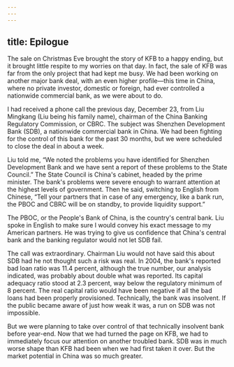 ```yaml
---
---
---
```

title: Epilogue
---






The sale on Christmas Eve brought the story of KFB to a happy ending, but it brought little respite to my worries on that day. In fact, the sale of KFB was far from the only project that had kept me busy. We had been working on another major bank deal, with an even higher profile—this time in China, where no private investor, domestic or foreign, had ever controlled a nationwide commercial bank, as we were about to do.

I had received a phone call the previous day, December 23, from Liu Mingkang (Liu being his family name), chairman of the China Banking Regulatory Commission, or CBRC. The subject was Shenzhen Development Bank (SDB), a nationwide commercial bank in China. We had been fighting for the control of this bank for the past 30 months, but we were scheduled to close the deal in about a week.

Liu told me, “We noted the problems you have identified for Shenzhen Development Bank and we have sent a report of these problems to the State Council.” The State Council is China's cabinet, headed by the prime minister. The bank's problems were severe enough to warrant attention at the highest levels of government. Then he said, switching to English from Chinese, “Tell your partners that in case of any emergency, like a bank run, the PBOC and CBRC will be on standby, to provide liquidity support.”

The PBOC, or the People's Bank of China, is the country's central bank. Liu spoke in English to make sure I would convey his exact message to my American partners. He was trying to give us confidence that China's central bank and the banking regulator would not let SDB fail.

The call was extraordinary. Chairman Liu would not have said this about SDB had he not thought such a risk was real. In 2004, the bank's reported bad loan ratio was 11.4 percent, although the true number, our analysis indicated, was probably about double what was reported. Its capital adequacy ratio stood at 2.3 percent, way below the regulatory minimum of 8 percent. The real capital ratio would have been negative if all the bad loans had been properly provisioned. Technically, the bank was insolvent. If the public became aware of just how weak it was, a run on SDB was not impossible.

But we were planning to take over control of that technically insolvent bank before year-end. Now that we had turned the page on KFB, we had to immediately focus our attention on another troubled bank. SDB was in much worse shape than KFB had been when we had first taken it over. But the market potential in China was so much greater.
